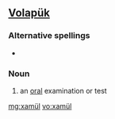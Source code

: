 ==[[Volapük]]==

===Alternative spellings===
* {{l|vo|xamuyl}}

===Noun===
{{infl|vo|noun}}

# an [[oral]] examination or test

[[mg:xamül]]
[[vo:xamül]]